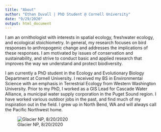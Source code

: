 ```yaml
---
title: "About"
author: "Ethan Duvall | PhD Student @ Cornell University"
date: "9/29/2020"
output: html_document
---
```


I am an ornithologist with interests in spatial ecology, freshwater ecology, and ecological stoichiometry. In general, my research focuses on bird responses to anthropogenic change and addresses the implications of these responses. I am motivated by issues of conservation and sustainability, and strive to conduct basic and applied research that improves the way we understand and protect biodiversity.

I am currently a PhD student in the Ecology and Evolutionary Biology Department at Cornell University. I received my BS in Environmental Science with an emphasis in Terrestrial Ecology from Western Washington University. Prior to my PhD, I worked as a GIS Lead for Cascade Water Alliance, a municipal water supply corporation in the Puget Sound region. I have worked various outdoor jobs in the past, and find much of my inspiration out in the field. I grew up in North Bend, WA and will always call the Pacific Northwest home. 

![Glacier NP, 8/20/2020](C:\Github\Repositories\website\images\ethan_glacier.jpg)